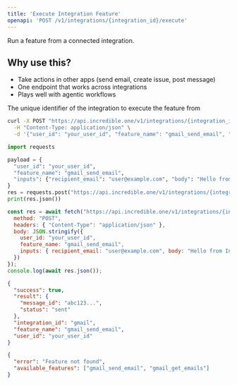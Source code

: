 ```yaml
---
title: 'Execute Integration Feature'
openapi: 'POST /v1/integrations/{integration_id}/execute'
---
```


Run a feature from a connected integration.

## Why use this?
- Take actions in other apps (send email, create issue, post message)
- One endpoint that works across integrations
- Plays well with agentic workflows

<ParamField header="integration_id" type="string" required>
  The unique identifier of the integration to execute the feature from
</ParamField>

<CodeGroup>

```bash
curl -X POST "https://api.incredible.one/v1/integrations/{integration_id}/execute" \
  -H "Content-Type: application/json" \
  -d '{"user_id": "your_user_id", "feature_name": "gmail_send_email", "inputs": {"recipient_email": "user@example.com", "body": "Hello from Incredible API!"}}'
```

```python
import requests

payload = {
  "user_id": "your_user_id",
  "feature_name": "gmail_send_email",
  "inputs": {"recipient_email": "user@example.com", "body": "Hello from Incredible API!"}
}
res = requests.post("https://api.incredible.one/v1/integrations/{integration_id}/execute", json=payload)
print(res.json())
```

```javascript
const res = await fetch("https://api.incredible.one/v1/integrations/{integration_id}/execute", {
  method: "POST",
  headers: { "Content-Type": "application/json" },
  body: JSON.stringify({
    user_id: "your_user_id",
    feature_name: "gmail_send_email",
    inputs: { recipient_email: "user@example.com", body: "Hello from Incredible API!" }
  })
});
console.log(await res.json());
```

</CodeGroup>

<ResponseExample>

```json Response
{
  "success": true,
  "result": {
    "message_id": "abc123...",
    "status": "sent"
  },
  "integration_id": "gmail",
  "feature_name": "gmail_send_email",
  "user_id": "your_user_id"
}
```

</ResponseExample>

<ResponseExample>

```json Response
{
  "error": "Feature not found",
  "available_features": ["gmail_send_email", "gmail_get_emails"]
}
```

</ResponseExample>

 


